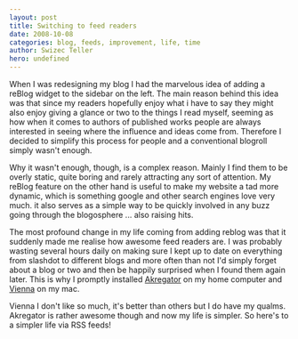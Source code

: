 ```yaml
---
layout: post
title: Switching to feed readers
date: 2008-10-08
categories: blog, feeds, improvement, life, time
author: Swizec Teller
hero: undefined
---
```


When I was redesigning my blog I had the marvelous idea of adding a reBlog widget to the sidebar on the left. The main reason behind this idea was that since my readers hopefully enjoy what i have to say they might also enjoy giving a glance or two to the things I read myself, seeming as how when it comes to authors of published works people are always interested in seeing where the influence and ideas come from. Therefore I decided to simplify this process for people and a conventional blogroll simply wasn't enough.

Why it wasn't enough, though, is a complex reason. Mainly I find them to be overly static, quite boring and rarely attracting any sort of attention. My reBlog feature on the other hand is useful to make my website a tad more dynamic, which is something google and other search engines love very much. it also serves as a simple way to be quickly involved in any buzz going through the blogosphere ... also raising hits.

The most profound change in my life coming from adding reblog was that it suddenly made me realise how awesome feed readers are. I was probably wasting several hours daily on making sure I kept up to date on everything from slashdot to different blogs and more often than not I'd simply forget about a blog or two and then be happily surprised when I found them again later. This is why I promptly installed [Akregator](http://akregator.kde.org/) on my home computer and [Vienna](http://www.vienna-rss.org/) on my mac.

Vienna I don't like so much, it's better than others but I do have my qualms. Akregator is rather awesome though and now my life is simpler. So here's to a simpler life via RSS feeds!

